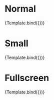 


<Meta title="Components/Dialog/Size" component={VvDialog} />

# Normal

<Canvas>
	<Story name="Normal" args={{ id: 'dialog-normal', size: '' }}>
		{Template.bind({})}
	</Story>
</Canvas>

# Small

<Canvas>
	<Story
		name="Small"
		args={{ id: 'dialog-small', size: 'small', transition: 'scale' }}>
		{Template.bind({})}
	</Story>
</Canvas>

# Fullscreen

<Canvas>
	<Story
		name="Fullscreen"
		args={{ id: 'dialog-fullscreen', size: 'fullscreen' }}>
		{Template.bind({})}
	</Story>
</Canvas>
